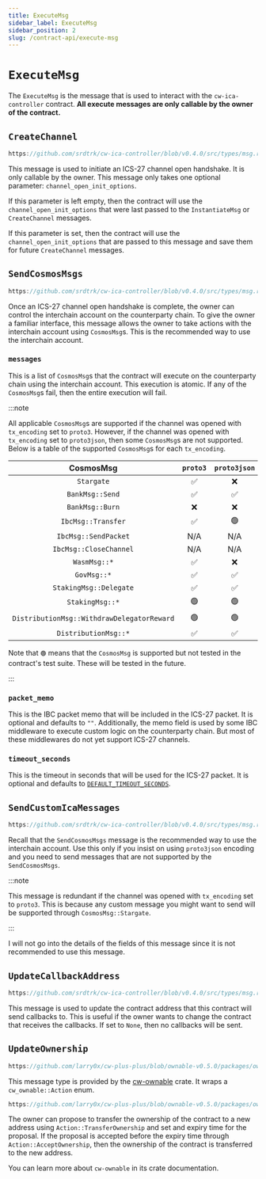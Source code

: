 ```yaml
---
title: ExecuteMsg
sidebar_label: ExecuteMsg
sidebar_position: 2
slug: /contract-api/execute-msg
---
```


# `ExecuteMsg`

The `ExecuteMsg` is the message that is used to interact with the `cw-ica-controller` contract.
**All execute messages are only callable by the owner of the contract.**

## `CreateChannel`

```rust reference
https://github.com/srdtrk/cw-ica-controller/blob/v0.4.0/src/types/msg.rs#L27-L37
```

This message is used to initiate an ICS-27 channel open handshake. It is only callable by the owner.
This message only takes one optional parameter: `channel_open_init_options`.

If this parameter is left empty, then the contract will use the `channel_open_init_options` that were last
passed to the `InstantiateMsg` or `CreateChannel` messages.

If this parameter is set, then the contract will use the `channel_open_init_options` that are passed to this
message and save them for future `CreateChannel` messages.

## `SendCosmosMsgs`

```rust reference
https://github.com/srdtrk/cw-ica-controller/blob/v0.4.0/src/types/msg.rs#L38-L52
```

Once an ICS-27 channel open handshake is complete, the owner can control the interchain account on the counterparty
chain. To give the owner a familiar interface, this message allows the owner to take actions with the interchain
account using `CosmosMsg`s. This is the recommended way to use the interchain account.

### `messages`

This is a list of `CosmosMsg`s that the contract will execute on the counterparty chain using the interchain account.
This execution is atomic. If any of the `CosmosMsg`s fail, then the entire execution will fail.

:::note

All applicable `CosmosMsg`s are supported if the channel was opened with `tx_encoding` set to `proto3`.
However, if the channel was opened with `tx_encoding` set to `proto3json`, then some `CosmosMsg`s are not supported.
Below is a table of the supported `CosmosMsg`s for each `tx_encoding`.

|                **CosmosMsg**               | `proto3` | `proto3json` |
|:------------------------------------------:|:--------:|:------------:|
|                 `Stargate`                 |     ✅    |       ❌      |
|               `BankMsg::Send`              |     ✅    |       ✅      |
|               `BankMsg::Burn`              |     ❌    |       ❌      |
|             `IbcMsg::Transfer`             |     ✅    |       🟢      |
|            `IbcMsg::SendPacket`            |    N/A   |      N/A     |
|           `IbcMsg::CloseChannel`           |    N/A   |      N/A     |
|                `WasmMsg::*`                |     ✅    |       ❌      |
|                 `GovMsg::*`                |     ✅    |       ✅      |
|           `StakingMsg::Delegate`           |     ✅    |       ✅      |
|               `StakingMsg::*`              |     🟢    |       🟢      |
| `DistributionMsg::WithdrawDelegatorReward` |     🟢    |       🟢      |
|            `DistributionMsg::*`            |     ✅    |       ✅      |

Note that `🟢` means that the `CosmosMsg` is supported but not tested in the contract's test suite.
These will be tested in the future.

:::

### `packet_memo`

This is the IBC packet memo that will be included in the ICS-27 packet. It is optional and defaults to `""`.
Additionally, the memo field is used by some IBC middleware to execute custom logic on the counterparty chain.
But most of these middlewares do not yet support ICS-27 channels.

### `timeout_seconds`

This is the timeout in seconds that will be used for the ICS-27 packet. It is optional and defaults to [`DEFAULT_TIMEOUT_SECONDS`](https://github.com/srdtrk/cw-ica-controller/blob/v0.4.0/src/ibc/types/packet.rs#L15-L16).

## `SendCustomIcaMessages`

```rust reference
https://github.com/srdtrk/cw-ica-controller/blob/v0.4.0/src/types/msg.rs#L53-L89
```

Recall that the `SendCosmosMsgs` message is the recommended way to use the interchain account. Use this only if you
insist on using `proto3json` encoding and you need to send messages that are not supported by the `SendCosmosMsgs`.

:::note

This message is redundant if the channel was opened with `tx_encoding` set to `proto3`. This is because any custom
message you might want to send will be supported through `CosmosMsg::Stargate`.

:::

I will not go into the details of the fields of this message since it is not recommended to use this message.

## `UpdateCallbackAddress`

```rust reference
https://github.com/srdtrk/cw-ica-controller/blob/v0.4.0/src/types/msg.rs#L90-L95
```

This message is used to update the contract address that this contract will send callbacks to.
This is useful if the owner wants to change the contract that receives the callbacks.
If set to `None`, then no callbacks will be sent.

## `UpdateOwnership`

```rust reference
https://github.com/larry0x/cw-plus-plus/blob/ownable-v0.5.0/packages/ownable/derive/src/lib.rs#L86-L90
```

This message type is provided by the [cw-ownable](https://crates.io/crates/cw-ownable) crate. It wraps a
`cw_ownable::Action` enum.

```rust reference
https://github.com/larry0x/cw-plus-plus/blob/ownable-v0.5.0/packages/ownable/src/lib.rs#L31-L57
```

The owner can propose to transfer the ownership of the contract to a new address using `Action::TransferOwnership` and
set and expiry time for the proposal. If the proposal is accepted before the expiry time through
`Action::AcceptOwnership`, then the ownership of the contract is transferred to the new address.

You can learn more about `cw-ownable` in its crate documentation.
